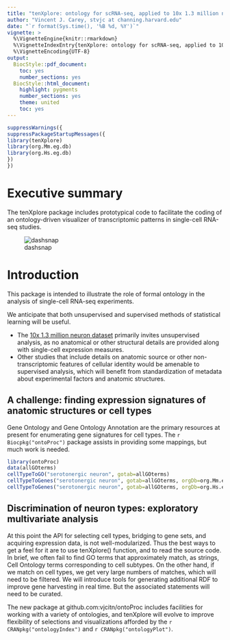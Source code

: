 ```yaml
---
title: "tenXplore: ontology for scRNA-seq, applied to 10x 1.3 million neurons"
author: "Vincent J. Carey, stvjc at channing.harvard.edu"
date: "`r format(Sys.time(), '%B %d, %Y')`"
vignette: >
  %\VignetteEngine{knitr::rmarkdown}
  %\VignetteIndexEntry{tenXplore: ontology for scRNA-seq, applied to 10x 1.3 million neurons}
  %\VignetteEncoding{UTF-8}
output:
  BiocStyle::pdf_document:
    toc: yes
    number_sections: yes
  BiocStyle::html_document:
    highlight: pygments
    number_sections: yes
    theme: united
    toc: yes
---
```


```r
suppressWarnings({
suppressPackageStartupMessages({
library(tenXplore)
library(org.Mm.eg.db)
library(org.Hs.eg.db)
})
})
```

# Executive summary

The tenXplore package includes prototypical code to facilitate
the coding of an ontology-driven visualizer of transcriptomic
patterns in single-cell RNA-seq studies.

![dashsnap](dashboard.png)

# Introduction

This package is intended to illustrate the role of formal
ontology in the analysis of single-cell RNA-seq experiments.

We anticipate that both unsupervised and supervised methods
of statistical learning
will be useful.  

- The [10x 1.3 million neuron dataset](https://community.10xgenomics.com/t5/10x-Blog/Our-1-3-million-single-cell-dataset-is-ready-to-download/ba-p/276) primarily
invites unsupervised analysis, as no anatomical or other
structural details are provided along with single-cell expression
measures.  
- Other studies that include details on anatomic source
or other non-transcriptomic features of cellular identity
would be amenable to supervised analysis, which will
benefit from standardization of metadata about experimental
factors and anatomic structures.

## A challenge: finding expression signatures of anatomic structures or cell types

Gene Ontology and Gene Ontology Annotation are the primary
resources at present for enumerating gene signatures for
cell types.  The `r Biocpkg("ontoProc")` package
assists in providing some mappings, but much work is needed.

```r
library(ontoProc)
data(allGOterms)
cellTypeToGO("serotonergic neuron", gotab=allGOterms)
cellTypeToGenes("serotonergic neuron", gotab=allGOterms, orgDb=org.Mm.eg.db)
cellTypeToGenes("serotonergic neuron", gotab=allGOterms, orgDb=org.Hs.eg.db)
```

## Discrimination of neuron types: exploratory multivariate analysis

At this point the API for selecting cell types, bridging to gene
sets, and acquiring expression data, is not well-modularized.  Thus
the best ways to get a feel for it are to use tenXplore() function,
and to read the source code.  In brief, we often fail to find
GO terms that approximately match, as strings, Cell Ontology
terms corresponding to cell subtypes.  On the other hand, if we
match on cell types, we get very large numbers of matches, which
will need to be filtered.  We will introduce tools for generating
additional RDF to improve gene harvesting in real time.  But the
associated statements will need to be curated.

The new package at github.com:vjcitn/ontoProc includes facilities
for working with a variety of ontologies, and tenXplore will
evolve to improve flexibility of selections and visualizations
afforded by the `r CRANpkg("ontologyIndex")` and `r CRANpkg("ontologyPlot")`.
